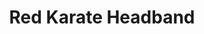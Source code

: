 ---
title: "Red Karate Headband"
meta_title: "Red Karate Headband craft"
description: "Craft de Red Karate Headband"
rank: "d"
draft: false
name: "Red Karate Headband"
recipe_img: "https://wiki.pokexgames.com/images/4/4b/Red_Karate_Headband.png"
level: 24
craft_time: 540
result: 1
value_npc: 1
ingredients:
  - name: "Karate Duck"
    quantity: 2
    item_img: "https://wiki.pokexgames.com/images/8/84/Karate_Duck.png"
    value_npc: 1
  - name: "Essence of Fire"
    quantity: 100
    item_img: "https://wiki.pokexgames.com/images/9/94/Essence_of_fire.png"
    value_npc: 1
  - name: "Refined Style Point"
    quantity: 2
    item_img: "https://wiki.pokexgames.com/images/6/6b/Refined_style_point.png"
    value_npc: 1
---